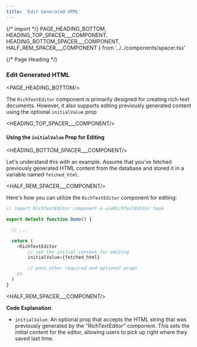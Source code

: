 ```yaml
---
title: 'Edit Generated HTML'
---
```


{/* import */}
    PAGE_HEADING_BOTTOM,
    HEADING_TOP_SPACER___COMPONENT, 
    HEADING_BOTTOM_SPACER___COMPONENT,
    HALF_REM_SPACER___COMPONENT
} from '../../components/spacer.tsx'



{/* Page Heading */}
### Edit Generated HTML
<PAGE_HEADING_BOTTOM/>

The `RichTextEditor` component is primarily designed for creating rich-text documents. However, it also supports editing previously generated content using the optional `initialValue` prop

<HEADING_TOP_SPACER___COMPONENT/>

#### Using the `initialValue` Prop for Editing

<HEADING_BOTTOM_SPACER___COMPONENT/>

Let's understand this with an example. Assume that you've fetched previously generated HTML content from the database and stored it in a variable named `fetched_html`.

<HALF_REM_SPACER___COMPONENT/>

Here's how you can utilize the `RichTextEditor` component for editing:

```ts showLineNumbers copy  
// import RichTextEditor component & useRichTextEditor hook

export default function Demo() {

  // ...

  return (
    <RichTextEditor
        // set the initial content for editing
        initialValue={fetched_html} 

        // pass other required and optional props
    />
  )
}
```

<HALF_REM_SPACER___COMPONENT/>


**Code Explanation**:

- `initialValue`: An optional prop that accepts the HTML string that was previously generated by the "RichTextEditor" component. This sets the initial content for the editor, allowing users to pick up right where they saved last time.

